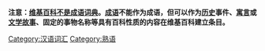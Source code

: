 {{Catnav|頁面分類|各種主題的頁面分類|按國家分類|各國文化|中国文化}}
{{Catnav|頁面分類|人类社会|文化|各國文化|中国文化}}

'''注意：[[Wikipedia:维基百科不是词典#维基百科不是成语词典|维基百科不是成语词典]]。[[成语|成语]]不能作为成语，但可以作为[[历史|历史]]事件、[[寓言|寓言]]或[[文学|文学]][[故事|故事]]、固定的事物名称等具有百科性质的内容在维基百科建立条目。'''

[[Category:汉语词汇|Category:汉语词汇]]
[[Category:熟语|Category:熟语]]